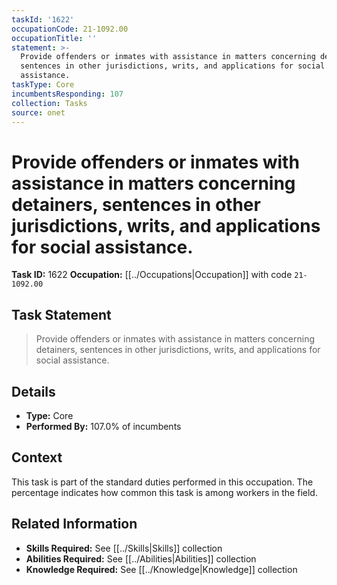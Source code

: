 ```yaml
---
taskId: '1622'
occupationCode: 21-1092.00
occupationTitle: ''
statement: >-
  Provide offenders or inmates with assistance in matters concerning detainers,
  sentences in other jurisdictions, writs, and applications for social
  assistance.
taskType: Core
incumbentsResponding: 107
collection: Tasks
source: onet
---
```

# Provide offenders or inmates with assistance in matters concerning detainers, sentences in other jurisdictions, writs, and applications for social assistance.

**Task ID:** 1622
**Occupation:** [[../Occupations|Occupation]] with code `21-1092.00`

## Task Statement

> Provide offenders or inmates with assistance in matters concerning detainers, sentences in other jurisdictions, writs, and applications for social assistance.

## Details

- **Type:** Core
- **Performed By:** 107.0% of incumbents

## Context

This task is part of the standard duties performed in this occupation. The percentage indicates how common this task is among workers in the field.

## Related Information

- **Skills Required:** See [[../Skills|Skills]] collection
- **Abilities Required:** See [[../Abilities|Abilities]] collection
- **Knowledge Required:** See [[../Knowledge|Knowledge]] collection
